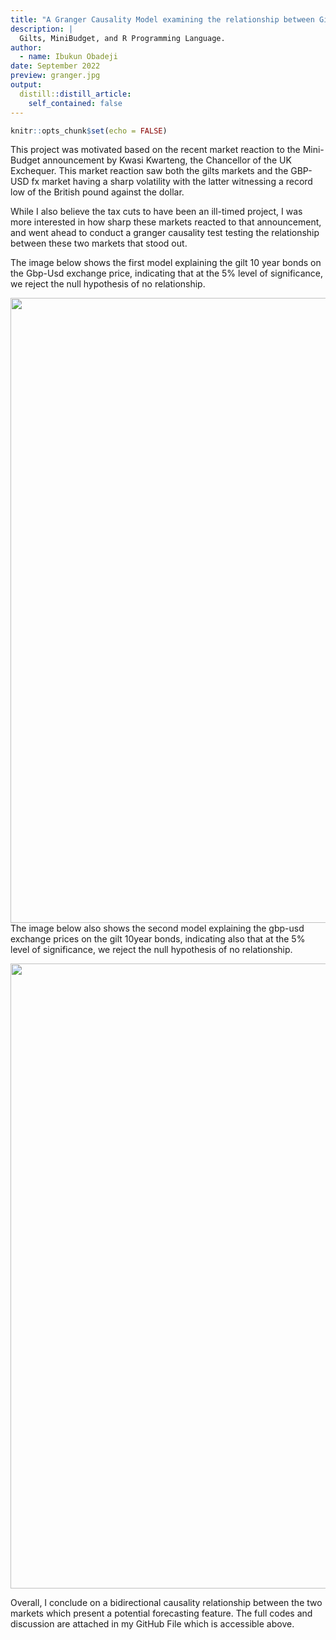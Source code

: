 ```yaml
---
title: "A Granger Causality Model examining the relationship between Gilt 10-year Bond Yields and GBP-USD Exchange Prices"
description: |
  Gilts, MiniBudget, and R Programming Language.
author:
  - name: Ibukun Obadeji
date: September 2022
preview: granger.jpg
output:
  distill::distill_article:
    self_contained: false
---
```



```r
knitr::opts_chunk$set(echo = FALSE)
```


This project was motivated based on the recent market reaction to the Mini-Budget announcement by Kwasi Kwarteng, the Chancellor of the UK Exchequer. This market reaction saw both the gilts markets and the GBP-USD fx market having a sharp volatility with the latter witnessing a record low of the British pound against the dollar.

While I also believe the tax cuts to have been an ill-timed project, I was more interested in how sharp these markets reacted to that announcement, and went ahead to conduct a granger causality test testing the relationship between these two markets that stood out.

The image below shows the first model explaining the gilt 10 year bonds on the Gbp-Usd exchange price, indicating that at the 5% level of significance, we reject the null hypothesis of no relationship.

![](granger1.png){width=1000} 
The image below also shows the second model explaining the gbp-usd exchange prices on the gilt 10year bonds, indicating also that at the 5% level of significance, we reject the null hypothesis of no relationship.

![](granger2.png){width=1000} 

Overall, I conclude on a bidirectional causality relationship between the two markets which present a potential forecasting feature. The full codes and discussion are attached in my GitHub File which is accessible above.